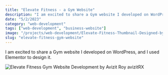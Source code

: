 ```yaml
---
title: "Elevate Fitness - a Gym Website"
description: "I am excited to share a Gym website I developed on WordPress by Avizit Roy (avizitRX)"
date: "5/2/2023"
category: "web-development"
tags: ["web-development", "business-website"]
image: "/projects/web-development/Elevate-Fitness-Thumbnail-Designed-by-avizitRX.webp"
slug: "elevate-fitness-gym-website"
---
```


I am excited to share a Gym website I developed on WordPress, and I used Elementor to design it.

![Elevate Fitness Gym Website Development by Avizit Roy avizitRX](/projects/web-development/Elevate-Fitness-Designed-by-avizitRX.jpg)
